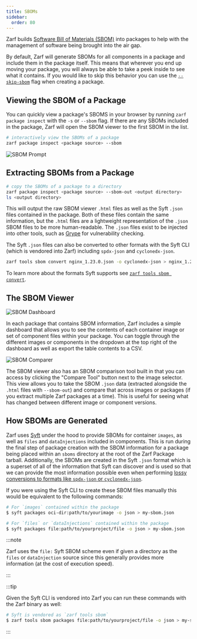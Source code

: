 ```yaml
---
title: SBOMs
sidebar:
  order: 80
---
```


Zarf builds [Software Bill of Materials (SBOM)](https://www.linuxfoundation.org/tools/the-state-of-software-bill-of-materials-sbom-and-cybersecurity-readiness/) into packages to help with the management of software being brought into the air gap.

By default, Zarf will generate SBOMs for all components in a package and include them in the package itself.  This means that wherever you end up moving your package, you will always be able to take a peek inside to see what it contains. If you would like to skip this behavior you can use the [`--skip-sbom`](/commands/zarf_package_create) flag when creating a package.

## Viewing the SBOM of a Package

You can quickly view a package's SBOMS in your browser by running `zarf package inspect` with the `-s` or `--sbom` flag. If there are any SBOMs included in the package, Zarf will open the SBOM viewer to the first SBOM in the list.

```bash
# interactively view the SBOMs of a package
zarf package inspect <package source> --sbom
```

![SBOM Prompt](../../../assets/dashboard/SBOM-prompt-example.png)

## Extracting SBOMs from a Package

```bash
# copy the SBOMs of a package to a directory
zarf package inspect <package source> --sbom-out <output directory>
ls <output directory>
```

This will output the raw SBOM viewer `.html` files as well as the Syft `.json` files contained in the package.  Both of these files contain the same information, but the `.html` files are a lightweight representation of the `.json` SBOM files to be more human-readable.  The `.json` files exist to be injected into other tools, such as [Grype](https://github.com/anchore/grype) for vulnerability checking.

The Syft `.json` files can also be converted to other formats with the Syft CLI (which is vendored into Zarf) including `spdx-json` and `cyclonedx-json`.

```bash
zarf tools sbom convert nginx_1.23.0.json -o cyclonedx-json > nginx_1.23.0.cyclonedx.json
```

To learn more about the formats Syft supports see [`zarf tools sbom convert`](/commands/zarf_tools_sbom_convert).

## The SBOM Viewer

![SBOM Dashboard](../../../assets/dashboard/SBOM-dashboard.png)

In each package that contains SBOM information, Zarf includes a simple dashboard that allows you to see the contents of each container image or set of component files within your package. You can toggle through the different images or components in the dropdown at the top right of the dashboard as well as export the table contents to a CSV.

![SBOM Comparer](../../../assets/dashboard/SBOM-compare.png)

The SBOM viewer also has an SBOM comparison tool built in that you can access by clicking the "Compare Tool" button next to the image selector.  This view allows you to take the SBOM `.json` data (extracted alongside the `.html` files with `--sbom-out`) and compare that across images or packages (if you extract multiple Zarf packages at a time).  This is useful for seeing what has changed between different image or component versions.

## How SBOMs are Generated

Zarf uses [Syft](https://github.com/anchore/syft) under the hood to provide SBOMs for container `images`, as well as `files` and `dataInjections` included in components.  This is run during the final step of package creation with the SBOM information for a package being placed within an `sboms` directory at the root of the Zarf Package tarball.  Additionally, the SBOMs are created in the Syft `.json` format which is a superset of all of the information that Syft can discover and is used so that we can provide the most information possible even when performing [lossy conversions to formats like `spdx-json` or `cyclonedx-json`](../4-deploy-a-zarf-package/4-view-sboms.md#sboms-built-into-packages).

If you were using the Syft CLI to create these SBOM files manually this would be equivalent to the following commands:

```bash
# For `images` contained within the package
$ syft packages oci-dir:path/to/yourimage -o json > my-sbom.json
```

```bash
# For `files` or `dataInjections` contained within the package
$ syft packages file:path/to/yourproject/file -o json > my-sbom.json
```

:::note

Zarf uses the `file:` Syft SBOM scheme even if given a directory as the `files` or `dataInjection` source since this generally provides more information (at the cost of execution speed).

:::

:::tip

Given the Syft CLI is vendored into Zarf you can run these commands with the Zarf binary as well:

```bash
# Syft is vendored as `zarf tools sbom`
$ zarf tools sbom packages file:path/to/yourproject/file -o json > my-sbom.json
```

:::
